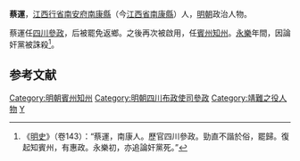 '''蔡運'''，[[江西行省|江西行省]][[南安府|南安府]][[南康縣|南康縣]]（今[[江西省|江西省]][[南康縣|南康縣]]）人，[[明朝|明朝]]政治人物。

蔡運任[[四川|四川]][[參政|參政]]，后被罷免返鄉。之後再次被啟用，任[[賓州|賓州]][[知州|知州]]。[[永乐_(明朝)|永樂]]年間，因論奸黨被誅殺<ref>《[[明史|明史]]》（卷143）：“蔡運，南康人。歷官四川參政。勁直不諧於俗，罷歸。復起知賓州，有惠政。永樂初，亦追論奸黨死。”</ref>。

==参考文献==
{{wikisource|明史/卷143}}
{{Reflist}}

{{明朝人物小作品}}

{{DEFAULTSORT:Cai蔡}}
[[Category:明朝賓州知州|Category:明朝賓州知州]]
[[Category:明朝四川布政使司參政|Category:明朝四川布政使司參政]]
[[Category:靖難之役人物|Category:靖難之役人物]]
[[Category:蔡姓|Y]]